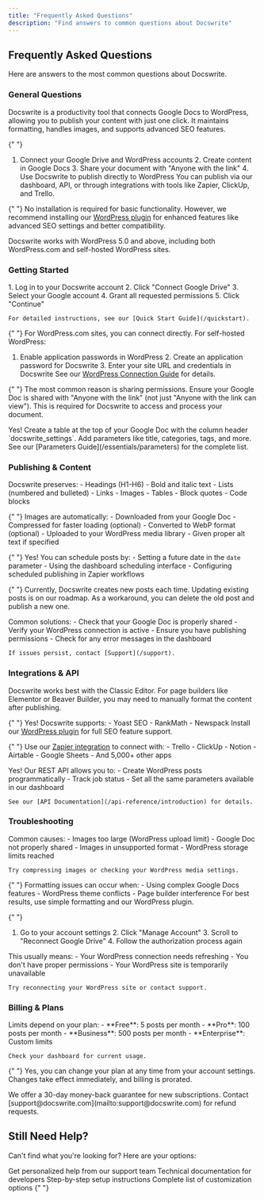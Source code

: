 ```yaml
---
title: "Frequently Asked Questions"
description: "Find answers to common questions about Docswrite"
---
```


## Frequently Asked Questions

Here are answers to the most common questions about Docswrite.

### General Questions

<AccordionGroup>
  <Accordion title="What is Docswrite?">
    Docswrite is a productivity tool that connects Google Docs to WordPress, allowing you to publish your content with just one click. It maintains formatting, handles images, and supports advanced SEO features.
  </Accordion>

{" "}
<Accordion title="How does Docswrite work?">
  1. Connect your Google Drive and WordPress accounts 2. Create content in
  Google Docs 3. Share your document with "Anyone with the link" 4. Use
  Docswrite to publish directly to WordPress You can publish via our dashboard,
  API, or through integrations with tools like Zapier, ClickUp, and Trello.
</Accordion>

{" "}
<Accordion title="Do I need to install anything on my WordPress site?">
  No installation is required for basic functionality. However, we recommend
  installing our [WordPress plugin](/essentials/wordpress-plugin) for enhanced
  features like advanced SEO settings and better compatibility.
</Accordion>

  <Accordion title="What WordPress versions are supported?">
    Docswrite works with WordPress 5.0 and above, including both WordPress.com and self-hosted WordPress sites.
  </Accordion>
</AccordionGroup>

### Getting Started

<AccordionGroup>
  <Accordion title="How do I connect my Google Drive?">
    1. Log in to your Docswrite account
    2. Click "Connect Google Drive"
    3. Select your Google account
    4. Grant all requested permissions
    5. Click "Continue"
    
    For detailed instructions, see our [Quick Start Guide](/quickstart).
  </Accordion>

{" "}
<Accordion title="How do I connect my WordPress site?">
  For WordPress.com sites, you can connect directly. For self-hosted WordPress:
  1. Enable application passwords in WordPress 2. Create an application password
  for Docswrite 3. Enter your site URL and credentials in Docswrite See our
  [WordPress Connection Guide](/essentials/wordpress-connection) for details.
</Accordion>

{" "}
<Accordion title="Why can't Docswrite access my Google Doc?">
  The most common reason is sharing permissions. Ensure your Google Doc is
  shared with "Anyone with the link" (not just "Anyone with the link can view").
  This is required for Docswrite to access and process your document.
</Accordion>

  <Accordion title="Can I use custom parameters in my Google Docs?">
    Yes! Create a table at the top of your Google Doc with the column header `docswrite_settings`. Add parameters like title, categories, tags, and more. See our [Parameters Guide](/essentials/parameters) for the complete list.
  </Accordion>
</AccordionGroup>

### Publishing & Content

<AccordionGroup>
  <Accordion title="What formatting is preserved when publishing?">
    Docswrite preserves:
    - Headings (H1-H6)
    - Bold and italic text
    - Lists (numbered and bulleted)
    - Links
    - Images
    - Tables
    - Block quotes
    - Code blocks
  </Accordion>

{" "}
<Accordion title="How are images handled?">
  Images are automatically: - Downloaded from your Google Doc - Compressed for
  faster loading (optional) - Converted to WebP format (optional) - Uploaded to
  your WordPress media library - Given proper alt text if specified
</Accordion>

{" "}
<Accordion title="Can I schedule posts for later?">
  Yes! You can schedule posts by: - Setting a future date in the `date`
  parameter - Using the dashboard scheduling interface - Configuring scheduled
  publishing in Zapier workflows
</Accordion>

{" "}
<Accordion title="Can I update existing posts?">
  Currently, Docswrite creates new posts each time. Updating existing posts is
  on our roadmap. As a workaround, you can delete the old post and publish a new
  one.
</Accordion>

  <Accordion title="What if my post fails to publish?">
    Common solutions:
    - Check that your Google Doc is properly shared
    - Verify your WordPress connection is active
    - Ensure you have publishing permissions
    - Check for any error messages in the dashboard
    
    If issues persist, contact [Support](/support).
  </Accordion>
</AccordionGroup>

### Integrations & API

<AccordionGroup>
  <Accordion title="Does Docswrite work with page builders?">
    Docswrite works best with the Classic Editor. For page builders like Elementor or Beaver Builder, you may need to manually format the content after publishing.
  </Accordion>

{" "}
<Accordion title="Can I use Docswrite with SEO plugins?">
  Yes! Docswrite supports: - Yoast SEO - RankMath - Newspack Install our
  [WordPress plugin](/essentials/wordpress-plugin) for full SEO feature support.
</Accordion>

{" "}
<Accordion title="How do I integrate with my content calendar?">
  Use our [Zapier integration](/guides/zapier-flow) to connect with: - Trello -
  ClickUp - Notion - Airtable - Google Sheets - And 5,000+ other apps
</Accordion>

  <Accordion title="Is there an API?">
    Yes! Our REST API allows you to:
    - Create WordPress posts programmatically
    - Track job status
    - Set all the same parameters available in our dashboard
    
    See our [API Documentation](/api-reference/introduction) for details.
  </Accordion>
</AccordionGroup>

### Troubleshooting

<AccordionGroup>
  <Accordion title="Why are my images not uploading?">
    Common causes:
    - Images too large (WordPress upload limit)
    - Google Doc not properly shared
    - Images in unsupported format
    - WordPress storage limits reached
    
    Try compressing images or checking your WordPress media settings.
  </Accordion>

{" "}
<Accordion title="Why is my formatting not preserved?">
  Formatting issues can occur when: - Using complex Google Docs features -
  WordPress theme conflicts - Page builder interference For best results, use
  simple formatting and our WordPress plugin.
</Accordion>

{" "}
<Accordion title="How do I reconnect my Google Drive?">
  1. Go to your account settings 2. Click "Manage Account" 3. Scroll to
  "Reconnect Google Drive" 4. Follow the authorization process again
</Accordion>

  <Accordion title="Why can't I see my WordPress site categories?">
    This usually means:
    - Your WordPress connection needs refreshing
    - You don't have proper permissions
    - Your WordPress site is temporarily unavailable
    
    Try reconnecting your WordPress site or contact support.
  </Accordion>
</AccordionGroup>

### Billing & Plans

<AccordionGroup>
  <Accordion title="What are the usage limits?">
    Limits depend on your plan:
    - **Free**: 5 posts per month
    - **Pro**: 100 posts per month
    - **Business**: 500 posts per month
    - **Enterprise**: Custom limits
    
    Check your dashboard for current usage.
  </Accordion>

{" "}
<Accordion title="Can I upgrade or downgrade my plan?">
  Yes, you can change your plan at any time from your account settings. Changes
  take effect immediately, and billing is prorated.
</Accordion>

  <Accordion title="Do you offer refunds?">
    We offer a 30-day money-back guarantee for new subscriptions. Contact [support@docswrite.com](mailto:support@docswrite.com) for refund requests.
  </Accordion>
</AccordionGroup>

## Still Need Help?

Can't find what you're looking for? Here are your options:

<CardGroup cols={2}>
  <Card title="Contact Support" icon="envelope" href="/support">
    Get personalized help from our support team
  </Card>
  <Card
    title="API Documentation"
    icon="code"
    href="/api-reference/introduction"
  >
    Technical documentation for developers
  </Card>
  <Card title="Quick Start Guide" icon="play" href="/quickstart">
    Step-by-step setup instructions
  </Card>
  <Card title="Parameters Guide" icon="settings" href="/essentials/parameters">
    Complete list of customization options
  </Card>
</CardGroup>{" "}
